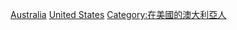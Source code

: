 [[Category:移民美國的外國人|Australia]]
[[Category:移民外國的澳大利亞人|United States]]
[[Category:在美國的澳大利亞人|Category:在美國的澳大利亞人]]